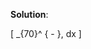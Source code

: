 \color{blue}

**Solution**:

\[
\int_{70}^\infty \frac{1}{\sqrt{2\pi 10^2}}
\exp\left\{ - \frac{(x-50)^2}{10^2}\right\}\, dx
\]

\color{black}



